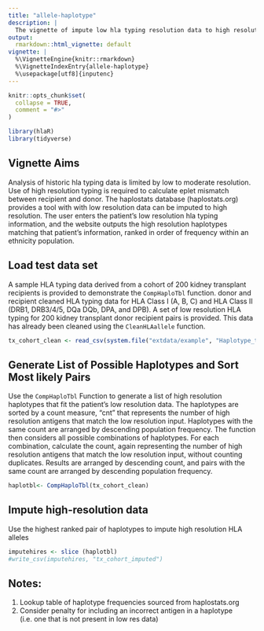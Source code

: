 ```yaml
---
title: "allele-haplotype"
description: |
  The vignette of impute low hla typing resolution data to high resolution.
output:
  rmarkdown::html_vignette: default
vignette: |
  %\VignetteEngine{knitr::rmarkdown}
  %\VignetteIndexEntry{allele-haplotype}
  %\usepackage[utf8]{inputenc}
---
```


```r
knitr::opts_chunk$set(
  collapse = TRUE,
  comment = "#>"
)
```

```r
library(hlaR)
library(tidyverse)
```

## Vignette Aims

Analysis of historic hla typing data is limited by low to moderate resolution. Use of high resolution typing is required to calculate eplet mismatch between recipient and donor. The haplostats database (haplostats.org) provides a tool with with low resolution data can be imputed to high resolution. The user enters the patient's low resolution hla typing information, and the website outputs the high resolution haplotypes matching that patient's information, ranked in order of frequency within an ethnicity population. 

## Load test data set

A sample HLA typing data derived from a cohort of 200 kidney transplant recipients is provided to demonstrate the `CompHaploTbl` function.    donor and recipient cleaned HLA typing data for HLA Class I (A, B, C) and HLA Class II (DRB1, DRB3/4/5, DQa  DQb, DPA, and DPB).
A set of low resolution HLA typing for 200 kidney transplant donor recipient pairs is provided. This data has already been cleaned using the `CleanHLAallele` function. 


```r
tx_cohort_clean <- read_csv(system.file("extdata/example", "Haplotype_test_short.csv", package = "hlaR"))
```


## Generate List of Possible Haplotypes and Sort Most likely Pairs
Use the `CompHaploTbl` Function to generate a list of high resolution haplotypes that fit the patient's low resolution data. The haplotypes are sorted by a count measure, "cnt" that represents the number of high resolution antigens that match the low resolution input. Haplotypes with the same count are arranged by descending population frequency. The function then considers all possible combinations of haplotypes. For each combination, calculate the count, again representing the number of high resolution antigens that match the low resolution input, without counting duplicates. Results are arranged by descending count, and pairs with the same count are arranged by descending population frequency. 

```r
haplotbl<- CompHaploTbl(tx_cohort_clean)
```

## Impute high-resolution data
Use the highest ranked pair of haplotypes to impute high resolution HLA alleles
```r
imputehires <- slice (haplotbl)
#write_csv(imputehires, "tx_cohort_imputed")
```

## Notes: 
1. Lookup table of haplotype frequencies sourced from haplostats.org
2. Consider penalty for including an incorrect antigen in a haplotype (i.e. one that is not present in low res data)
    



